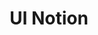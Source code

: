 ---
title: "UI Notion"
description: "Notion's product interface, a project developed as a way of retaining knowledge acquired in the discipline of programming for the web"
started_at: 11-10-2022
status: "done"
is_promoted_to_showcase: true
core_tech: {
  name: "HTML",
  url: "https://www.w3schools.com/html/"
}
tools: ["HTML" ,"CSS" ,"JavaScript"]
type: "LANDING PAGE"
classification: "sketch study"
image: "https://res.cloudinary.com/dyxtcsnna/image/upload/v1707602750/dcdev/images/projects/notion_niodpv.png"
repository: "https://github.com/dc7devs/ui-notion.so"
deployment: "https://ui-notion.vercel.app/"
---